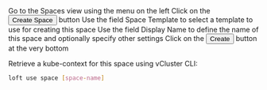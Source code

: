 


<Flow id="instantiate-space-template-ui">
  <Step>
    Go to the <NavStep>Spaces</NavStep> view using the menu on the left
  </Step>
  <Step>
    Click on the <Button>Create Space</Button> button
  </Step>
  <Step>
    Use the field <Label>Space Template</Label> to select a template to use for creating this space
  </Step>
  <Step>
    Use the field <Label>Display Name</Label> to define the name of this space and optionally specify other settings
  </Step>
  <Step image="">
    Click on the <Button>Create</Button> button at the very bottom
  </Step>
  <Step image="">

Retrieve a kube-context for this space using vCluster CLI:
```bash
loft use space [space-name]
```

  </Step>
</Flow>
